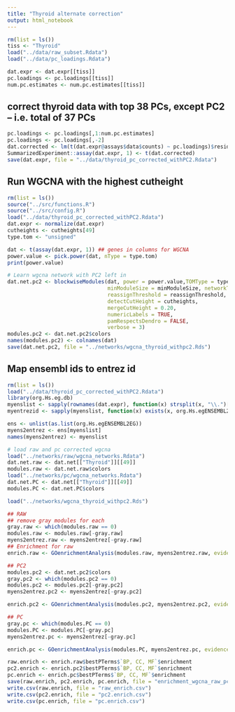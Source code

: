 ```yaml
---
title: "Thyroid alternate correction"
output: html_notebook
---
```


```r
rm(list = ls())
tiss <- "Thyroid"
load("../data/raw_subset.Rdata")
load("../data/pc_loadings.Rdata")

dat.expr <- dat.expr[[tiss]]
pc.loadings <- pc.loadings[[tiss]]
num.pc.estimates <- num.pc.estimates[[tiss]]
```
## correct thyroid data with top 38 PCs, except PC2 -- i.e. total of 37 PCs
```r
pc.loadings <- pc.loadings[,1:num.pc.estimates]
pc.loadings <- pc.loadings[,-2]
dat.corrected <- lm(t(dat.expr@assays$data$counts) ~ pc.loadings)$residuals
SummarizedExperiment::assay(dat.expr, 1) <- t(dat.corrected)
save(dat.expr, file = "../data/thyroid_pc_corrected_withPC2.Rdata")
```

## Run WGCNA with the highest cutheight
```r
rm(list = ls())
source("../src/functions.R")
source("../src/config.R")
load("../data/thyroid_pc_corrected_withPC2.Rdata")
dat.expr <- normalize(dat.expr)
cutheights <- cutheights[49]
type.tom <- "unsigned"

dat <- t(assay(dat.expr, 1)) ## genes in columns for WGCNA
power.value <- pick.power(dat, nType = type.tom)
print(power.value)
```

```r
# Learn wgcna network with PC2 left in
dat.net.pc2 <- blockwiseModules(dat, power = power.value,TOMType = type.tom, saveTOMs = FALSE,
                                minModuleSize = minModuleSize, networkType = type.tom,
                                reassignThreshold = reassignThreshold, 
                                detectCutHeight = cutheights, 
                                mergeCutHeight = 0.20,
                                numericLabels = TRUE, 
                                pamRespectsDendro = FALSE,
                                verbose = 3)
modules.pc2 <- dat.net.pc2$colors
names(modules.pc2) <- colnames(dat)
save(dat.net.pc2, file = "../networks/wgcna_thyroid_withpc2.Rds")
```

## Map ensembl ids to entrez id
```r
rm(list = ls())
load("../data/thyroid_pc_corrected_withPC2.Rdata")
library(org.Hs.eg.db)
myenslist <- sapply(rownames(dat.expr), function(x) strsplit(x, "\\.")[[1]][1])
myentrezid <- sapply(myenslist, function(x) exists(x, org.Hs.egENSEMBL2EG))

ens <- unlist(as.list(org.Hs.egENSEMBL2EG))
myens2entrez <- ens[myenslist]
names(myens2entrez) <- myenslist

```
```r
# load raw and pc corrected wgcna
load("../networks/raw/wgcna_networks.Rdata")
dat.net.raw <- dat.net[["Thyroid"]][[49]]
modules.raw <- dat.net.raw$colors
load("../networks/pc/wgcna_networks.Rdata")
dat.net.PC <- dat.net[["Thyroid"]][[49]]
modules.PC <- dat.net.PC$colors

load("../networks/wgcna_thyroid_withpc2.Rds")
```
```r
## RAW
## remove gray modules for each
gray.raw <- which(modules.raw == 0)
modules.raw <- modules.raw[-gray.raw]
myens2entrez.raw <- myens2entrez[-gray.raw]
## Enrichment for raw
enrich.raw <- GOenrichmentAnalysis(modules.raw, myens2entrez.raw, evidence = "all", organism = "human")

```
```r
## PC2
modules.pc2 <- dat.net.pc2$colors
gray.pc2 <- which(modules.pc2 == 0)
modules.pc2 <- modules.pc2[-gray.pc2]
myens2entrez.pc2 <- myens2entrez[-gray.pc2]

enrich.pc2 <- GOenrichmentAnalysis(modules.pc2, myens2entrez.pc2, evidence = "all", organism = "human")

## PC
gray.pc <- which(modules.PC == 0)
modules.PC <- modules.PC[-gray.pc]
myens2entrez.pc <- myens2entrez[-gray.pc]

enrich.pc <- GOenrichmentAnalysis(modules.PC, myens2entrez.pc, evidence = "all", organism = "human")

raw.enrich <- enrich.raw$bestPTerms$`BP, CC, MF`$enrichment
pc2.enrich <- enrich.pc2$bestPTerms$`BP, CC, MF`$enrichment
pc.enrich <- enrich.pc$bestPTerms$`BP, CC, MF`$enrichment
save(raw.enrich, pc2.enrich, pc.enrich, file = "enrichment_wgcna_raw_pc_pc2.Rdata")
write.csv(raw.enrich, file = "raw_enrich.csv")
write.csv(pc2.enrich, file = "pc2.enrich.csv")
write.csv(pc.enrich, file = "pc.enrich.csv")
```

